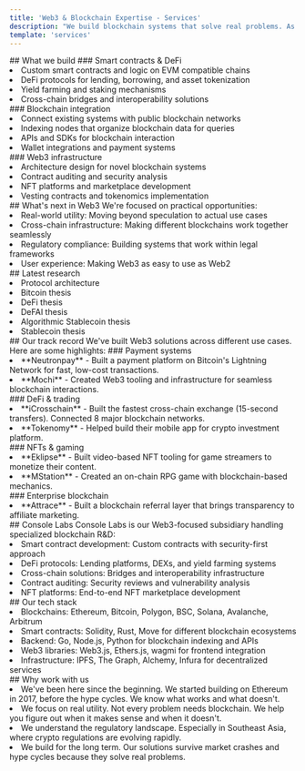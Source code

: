 ```yaml
---
title: 'Web3 & Blockchain Expertise - Services'
description: "We build blockchain systems that solve real problems. As engineers who've been in crypto since 2017, we focus on creating Web3 solutions that deliver real utility, not just riding the hype waves."
template: 'services'
---
```


<Hero
  title="Web3 & blockchain expertise"
  description="We build blockchain systems that solve real problems. As engineers who've been in crypto since 2017, we focus on creating Web3 solutions that deliver real utility, not just riding the hype waves."
  ctaText="Let's talk"
  ctaLink="#contact"
/>

<Section>
## What we build

<ParagraphBlock>
  ### Smart contracts & DeFi
  <ColumnsList columns={1}>
    <li>Custom smart contracts and logic on EVM compatible chains</li>
    <li>DeFi protocols for lending, borrowing, and asset tokenization</li>
    <li>Yield farming and staking mechanisms</li>
    <li>Cross-chain bridges and interoperability solutions</li>
  </ColumnsList>
</ParagraphBlock>

<ParagraphBlock>
  ### Blockchain integration
  <ColumnsList columns={1}>
    <li>Connect existing systems with public blockchain networks</li>
    <li>Indexing nodes that organize blockchain data for queries</li>
    <li>APIs and SDKs for blockchain interaction</li>
    <li>Wallet integrations and payment systems</li>
  </ColumnsList>
</ParagraphBlock>

<ParagraphBlock>
### Web3 infrastructure
<ColumnsList columns={1}>
  <li>Architecture design for novel blockchain systems</li>
  <li>Contract auditing and security analysis</li>
  <li>NFT platforms and marketplace development</li>
  <li>Vesting contracts and tokenomics implementation</li>
</ColumnsList>
</ParagraphBlock>
</Section>

<Section>
## What's next in Web3

<ParagraphBlock>
We're focused on practical opportunities:
</ParagraphBlock>
<ParagraphBlock>
  <ColumnsList columns={1}>
    <li>Real-world utility: Moving beyond speculation to actual use cases</li>
    <li>Cross-chain infrastructure: Making different blockchains work together seamlessly</li>
    <li>Regulatory compliance: Building systems that work within legal frameworks</li>
    <li>User experience: Making Web3 as easy to use as Web2</li>
  </ColumnsList>
</ParagraphBlock>
</Section>

<Section>
## Latest research

<ParagraphBlock>
  <ColumnsList columns={1}>
    <li>Protocol architecture</li>
    <li>Bitcoin thesis</li>
    <li>DeFi thesis</li>
    <li>DeFAI thesis</li>
    <li>Algorithmic Stablecoin thesis</li>
    <li>Stablecoin thesis</li>
  </ColumnsList>
</ParagraphBlock>
</Section>

<Section>
## Our track record

<ParagraphBlock>
  We've built Web3 solutions across different use cases. Here are some
  highlights:
</ParagraphBlock>

<ParagraphBlock>
  ### Payment systems
  <ColumnsList columns={1}>
    <li>
      **Neutronpay** - Built a payment platform on Bitcoin's Lightning Network
      for fast, low-cost transactions.
    </li>
    <li>
      **Mochi** - Created Web3 tooling and infrastructure for seamless
      blockchain interactions.
    </li>
  </ColumnsList>
</ParagraphBlock>

<ParagraphBlock>
  ### DeFi & trading
  <ColumnsList columns={1}>
    <li>
      **iCrosschain** - Built the fastest cross-chain exchange (15-second
      transfers). Connected 8 major blockchain networks.
    </li>
    <li>
      **Tokenomy** - Helped build their mobile app for crypto investment
      platform.
    </li>
  </ColumnsList>
</ParagraphBlock>

<ParagraphBlock>
  ### NFTs & gaming
  <ColumnsList columns={1}>
    <li>
      **Eklipse** - Built video-based NFT tooling for game streamers to monetize
      their content.
    </li>
    <li>
      **MStation** - Created an on-chain RPG game with blockchain-based
      mechanics.
    </li>
  </ColumnsList>
</ParagraphBlock>

<ParagraphBlock>
### Enterprise blockchain
<ColumnsList columns={1}>
  <li>**Attrace** - Built a blockchain referral layer that brings transparency to affiliate marketing.</li>
</ColumnsList>
</ParagraphBlock>
</Section>

<Section>
## Console Labs

<ParagraphBlock>
Console Labs is our Web3-focused subsidiary handling specialized blockchain R&D:
</ParagraphBlock>
<ParagraphBlock>
  <ColumnsList columns={1}>
    <li>Smart contract development: Custom contracts with security-first approach</li>
    <li>DeFi protocols: Lending platforms, DEXs, and yield farming systems</li>
    <li>Cross-chain solutions: Bridges and interoperability infrastructure</li>
    <li>Contract auditing: Security reviews and vulnerability analysis</li>
    <li>NFT platforms: End-to-end NFT marketplace development</li>
  </ColumnsList>
</ParagraphBlock>
</Section>

<Section>
## Our tech stack

<ParagraphBlock>
  <ColumnsList columns={1}>
    <li>Blockchains: Ethereum, Bitcoin, Polygon, BSC, Solana, Avalanche, Arbitrum</li>
    <li>Smart contracts: Solidity, Rust, Move for different blockchain ecosystems</li>
    <li>Backend: Go, Node.js, Python for blockchain indexing and APIs</li>
    <li>Web3 libraries: Web3.js, Ethers.js, wagmi for frontend integration</li>
    <li>Infrastructure: IPFS, The Graph, Alchemy, Infura for decentralized services</li>
  </ColumnsList>
</ParagraphBlock>
</Section>

<Section>
## Why work with us

<ParagraphBlock>
  <ColumnsList columns={1}>
    <li>We've been here since the beginning. We started building on Ethereum in 2017, before the hype cycles. We know what works and what doesn't.</li>
    <li>We focus on real utility. Not every problem needs blockchain. We help you figure out when it makes sense and when it doesn't.</li>
    <li>We understand the regulatory landscape. Especially in Southeast Asia, where crypto regulations are evolving rapidly.</li>
    <li>We build for the long term. Our solutions survive market crashes and hype cycles because they solve real problems.</li>
  </ColumnsList>
</ParagraphBlock>
</Section>
